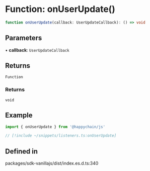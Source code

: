 # Function: onUserUpdate()

```ts
function onUserUpdate(callback: UserUpdateCallback): () => void
```

## Parameters

• **callback**: `UserUpdateCallback`

## Returns

`Function`

### Returns

`void`

## Example

```ts twoslash
import { onUserUpdate } from '@happychain/js'

// [!include ~/snippets/listeners.ts:onUserUpdate]
```

## Defined in

packages/sdk-vanillajs/dist/index.es.d.ts:340

